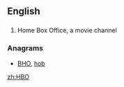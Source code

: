 {{also|hbo}}
==English==
{{wikipedia}}

==={{initialism-old|en}}===
{{head|en}}

# {{context|television|lang=en}} Home Box Office, a movie channel

===Anagrams===
* [[BHO#English|BHO]], [[hob#English|hob]]

[[zh:HBO]]